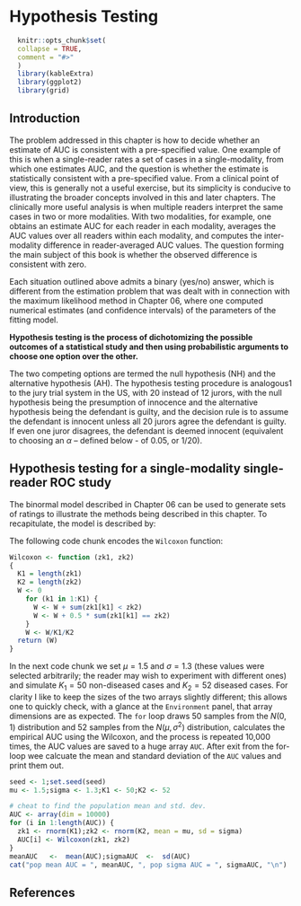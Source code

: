# Hypothesis Testing {#HypothesisTesting}

```r
  knitr::opts_chunk$set(
  collapse = TRUE,
  comment = "#>"
  )
  library(kableExtra)
  library(ggplot2)
  library(grid)
```

## Introduction
The problem addressed in this chapter is how to decide whether an estimate of AUC is consistent with a pre-specified value. One example of this is when a single-reader rates a set of cases in a single-modality, from which one estimates AUC, and the question is whether the estimate is statistically consistent with a pre-specified value. From a clinical point of view, this is generally not a useful exercise, but its simplicity is conducive to illustrating the broader concepts involved in this and later chapters. The clinically more useful analysis is when multiple readers interpret the same cases in two or more modalities. With two modalities, for example, one obtains an estimate AUC for each reader in each modality, averages the AUC values over all readers within each modality, and computes the inter-modality difference in reader-averaged AUC values. The question forming the main subject of this book is whether the observed difference is consistent with zero.
 
Each situation outlined above admits a binary (yes/no) answer, which is different from the estimation problem that was dealt with in connection with the maximum likelihood method in Chapter 06, where one computed numerical estimates (and confidence intervals) of the parameters of the fitting model. 

**Hypothesis testing is the process of dichotomizing the possible outcomes of a statistical study and then using probabilistic arguments to choose one option over the other.**

The two competing options are termed the null hypothesis (NH) and the alternative hypothesis (AH). The hypothesis testing procedure is analogous1 to the jury trial system in the US, with 20 instead of 12 jurors, with the null hypothesis being the presumption of innocence and the alternative hypothesis being the defendant is guilty, and the decision rule is to assume the defendant is innocent unless all 20 jurors agree the defendant is guilty. If even one juror disagrees, the defendant is deemed innocent (equivalent to choosing an $\alpha$ – defined below - of 0.05, or 1/20). 

## Hypothesis testing for a single-modality single-reader ROC study
The binormal model described in Chapter 06 can be used to generate sets of ratings to illustrate the methods being described in this chapter. To recapitulate, the model is described by:

\begin{equation*} 
Z_{k_11} \sim N\left ( 0,1 \right )\\
Z_{k_22} \sim N\left ( \mu,\sigma^2 \right )
\end{equation*} 

The following code chunk encodes the `Wilcoxon` function:

```r
Wilcoxon <- function (zk1, zk2)
{
  K1 = length(zk1)
  K2 = length(zk2)
  W <- 0
    for (k1 in 1:K1) {
      W <- W + sum(zk1[k1] < zk2)
      W <- W + 0.5 * sum(zk1[k1] == zk2)
    }
    W <- W/K1/K2
  return (W)
}
```             

In the next code chunk we set $\mu = 1.5$ and $\sigma = 1.3$ (these values were selected arbitrarily; the reader may wish to experiment with different ones) and simulate $K_1 = 50$ non-diseased cases and  $K_2 = 52$ diseased cases. For clarity I like to keep the sizes of the two arrays slightly different; this allows one to quickly check, with a glance at the `Environment` panel, that array dimensions are as expected. The `for` loop draws 50 samples from the $N(0,1)$ distribution and 52 samples from the $N(\mu,\sigma^2)$ distribution, calculates the empirical AUC using the Wilcoxon, and the process is repeated 10,000 times, the AUC values are saved to a huge array `AUC`. After exit from the for-loop wee calcuate the mean and standard deviation of the `AUC` values and print them out. 

```r
seed <- 1;set.seed(seed)
mu <- 1.5;sigma <- 1.3;K1 <- 50;K2 <- 52

# cheat to find the population mean and std. dev.
AUC <- array(dim = 10000)
for (i in 1:length(AUC)) {
  zk1 <- rnorm(K1);zk2 <- rnorm(K2, mean = mu, sd = sigma)  
  AUC[i] <- Wilcoxon(zk1, zk2)
}
meanAUC   <-  mean(AUC);sigmaAUC  <-  sd(AUC)
cat("pop mean AUC = ", meanAUC, ", pop sigma AUC = ", sigmaAUC, "\n")
```             




## References  

